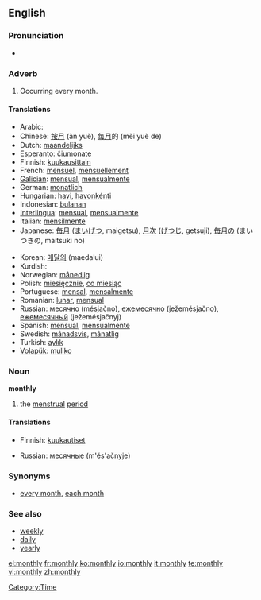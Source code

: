 ==English==

===Pronunciation===
*{{audio|en-us-monthly.ogg|Audio (US)}}

===Adverb===
{{en-adv|-}}

# Occurring every month.

====Translations====
{{trans-top|Occurring every month}}
*Arabic: {{Arab|[[شهريا|شهريًا]]}} {{IPAchar|(šahrīyan)}}
*Chinese: [[按月]] (àn yuè), [[每月]]的 (měi yuè de)
*Dutch: [[maandelijks]]
*Esperanto: [[ĉiumonate]]
*Finnish: [[kuukausittain]]
*French: [[mensuel]], [[mensuellement]]
*[[Galician]]: [[mensual]], [[mensualmente]]
*German: [[monatlich]]
*Hungarian: [[havi]], [[havonkénti]]
*Indonesian: [[bulan|bulanan]]
*[[Interlingua]]: [[mensual]], [[mensualmente]]
*Italian: [[mensilmente]]
*Japanese: [[毎月]] ([[まいげつ]], maigetsu), [[月次]] ([[げつじ]], getsuji), [[毎月]]の (まいつきの, maitsuki no)
{{trans-mid}}
*Korean: [[매달의]] (maedalui)
*Kurdish: {{KUchar|[[مانگانه‌]]}}
*Norwegian: [[månedlig]]
*Polish: [[miesięcznie]], [[co miesiąc]]
*Portuguese: [[mensal]], [[mensalmente]]
*Romanian: [[lunar]], [[mensual]]
*Russian: [[месячно]] (mésjačno), [[ежемесячно]] (ježemésjačno), [[ежемесячный]] (ježemésjačnyj)
*Spanish: [[mensual]], [[mensualmente]]
*Swedish: [[månadsvis]], [[månatlig]]
*Turkish: [[aylık]]
*[[Volapük]]: [[muliko]]
{{trans-bottom}}

===Noun===
'''monthly'''

# {{euphemism}} the [[menstrual]] [[period]]

====Translations====
{{trans-top|(euphemism) the menstrual period}}
*Finnish: [[kuukautiset]] {{p}}
{{trans-mid}}
*Russian: [[месячные]] (m'és'ačnyje) {{p}}
{{trans-bottom}}

===Synonyms===
*[[every month]], [[each month]]

===See also===
* [[weekly]]
* [[daily]]
* [[yearly]]

[[Category:Time]]

[[el:monthly]]
[[fr:monthly]]
[[ko:monthly]]
[[io:monthly]]
[[it:monthly]]
[[te:monthly]]
[[vi:monthly]]
[[zh:monthly]]